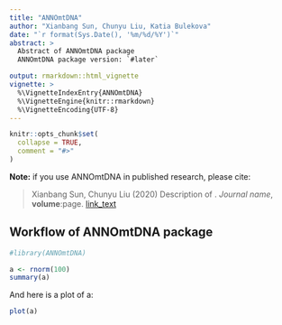 ```yaml
---
title: "ANNOmtDNA"
author: "Xianbang Sun, Chunyu Liu, Katia Bulekova"
date: "`r format(Sys.Date(), '%m/%d/%Y')`"
abstract: >
  Abstract of ANNOmtDNA package
  ANNOmtDNA package version: `#later`

output: rmarkdown::html_vignette
vignette: >
  %\VignetteIndexEntry{ANNOmtDNA}
  %\VignetteEngine{knitr::rmarkdown}
  %\VignetteEncoding{UTF-8}
---
```


```r
knitr::opts_chunk$set(
  collapse = TRUE,
  comment = "#>"
)
```

**Note:** if you use ANNOmtDNA in published research, please cite:

> Xianbang Sun, Chunyu Liu (2020)
> Description of .
> *Journal name*, **volume**:page.
> [link_text](http://dx.doi.org/link.address)


## Workflow of ANNOmtDNA package



```r
#library(ANNOmtDNA)
```


```r
a <- rnorm(100)
summary(a)
```

And here is a plot of a:

```r
plot(a)
```


